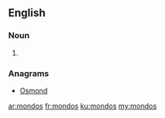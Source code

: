 ==English==

===Noun===
{{head|en|plural}}

# {{plural of|mondo|lang=en}}

===Anagrams===
* [[Osmond#English|Osmond]]

[[ar:mondos]]
[[fr:mondos]]
[[ku:mondos]]
[[my:mondos]]